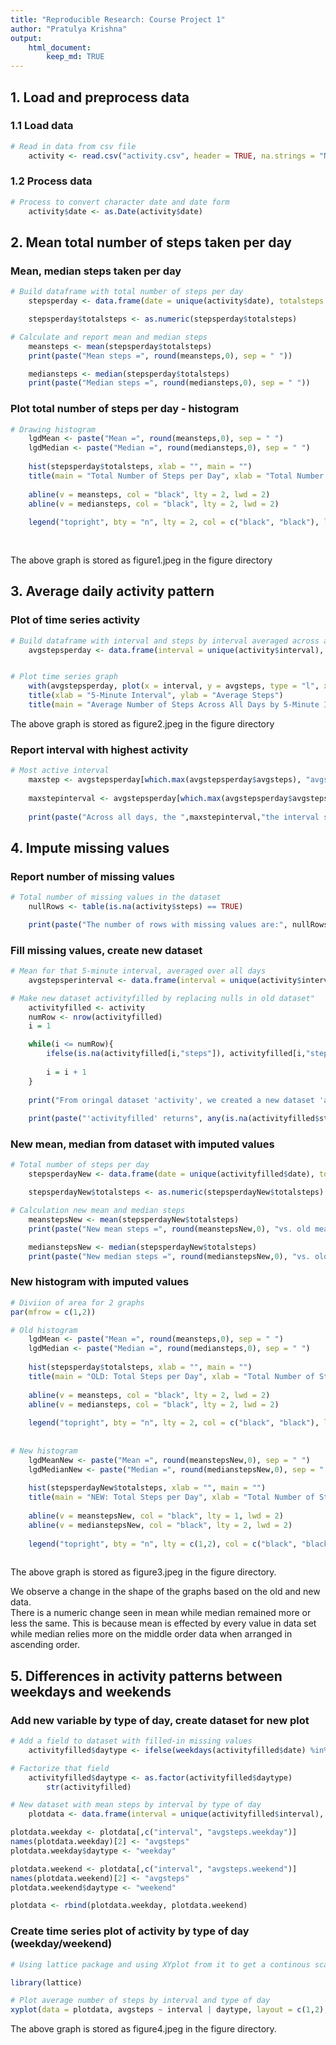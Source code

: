 ---
title: "Reproducible Research: Course Project 1"
author: "Pratulya Krishna"
output: 
    html_document:
        keep_md: TRUE
---

## 1. Load and preprocess data


### 1.1 Load data
```{r loaddata}
# Read in data from csv file
    activity <- read.csv("activity.csv", header = TRUE, na.strings = "NA", stringsAsFactors = FALSE)

```


### 1.2 Process data
```{r processdata}
# Process to convert character date and date form
    activity$date <- as.Date(activity$date)

```



## 2. Mean total number of steps taken per day


### Mean, median steps taken per day

```{r meanmediansteps}

# Build dataframe with total number of steps per day
    stepsperday <- data.frame(date = unique(activity$date), totalsteps = tapply(activity$steps, activity$date, sum, na.rm = TRUE))

    stepsperday$totalsteps <- as.numeric(stepsperday$totalsteps)

# Calculate and report mean and median steps
    meansteps <- mean(stepsperday$totalsteps)
    print(paste("Mean steps =", round(meansteps,0), sep = " "))

    mediansteps <- median(stepsperday$totalsteps)
    print(paste("Median steps =", round(mediansteps,0), sep = " "))

```

### Plot total number of steps per day - histogram

```{r stepshistogram}    
# Drawing histogram
    lgdMean <- paste("Mean =", round(meansteps,0), sep = " ")
    lgdMedian <- paste("Median =", round(mediansteps,0), sep = " ")
   
    hist(stepsperday$totalsteps, xlab = "", main = "")
    title(main = "Total Number of Steps per Day", xlab = "Total Number of Steps")
    
    abline(v = meansteps, col = "black", lty = 2, lwd = 2)
    abline(v = mediansteps, col = "black", lty = 2, lwd = 2)
    
    legend("topright", bty = "n", lty = 2, col = c("black", "black"), legend = c(lgdMean, lgdMedian))
    
    
```

The above graph is stored as figure1.jpeg in the figure directory


## 3. Average daily activity pattern

### Plot of time series activity

```{r avgdailysteps}

# Build dataframe with interval and steps by interval averaged across all days
    avgstepsperday <- data.frame(interval = unique(activity$interval), avgsteps = tapply(activity$steps, activity$interval, mean, na.rm = TRUE))


# Plot time series graph
    with(avgstepsperday, plot(x = interval, y = avgsteps, type = "l", xlab = "", ylab = ""))
    title(xlab = "5-Minute Interval", ylab = "Average Steps")
    title(main = "Average Number of Steps Across All Days by 5-Minute Interval")

```

The above graph is stored as figure2.jpeg in the figure directory


###  Report interval with highest activity

```{r}
# Most active interval
    maxstep <- avgstepsperday[which.max(avgstepsperday$avgsteps), "avgsteps"]
    
    maxstepinterval <- avgstepsperday[which.max(avgstepsperday$avgsteps), "interval"]
    
    print(paste("Across all days, the ",maxstepinterval,"the interval shows highest average number of steps ", round(maxstep,0), " steps.", sep = ""))

```

## 4. Impute missing values

###  Report number of missing values
```{r missval}

# Total number of missing values in the dataset
    nullRows <- table(is.na(activity$steps) == TRUE)

    print(paste("The number of rows with missing values are:", nullRows["TRUE"], sep = " "))


```

### Fill missing values, create new dataset

```{r fillval}

# Mean for that 5-minute interval, averaged over all days
    avgstepsperinterval <- data.frame(interval = unique(activity$interval), avgsteps = tapply(activity$steps, activity$interval, mean, na.rm = TRUE))

# Make new dataset activityfilled by replacing nulls in old dataset"
    activityfilled <- activity
    numRow <- nrow(activityfilled)
    i = 1

    while(i <= numRow){
        ifelse(is.na(activityfilled[i,"steps"]), activityfilled[i,"steps"] <- avgstepsperinterval[avgstepsperinterval$interval == activityfilled[i,"interval"] ,"avgsteps"], TRUE)
        
        i = i + 1
    }
    
    print("From oringal dataset 'activity', we created a new dataset 'activityfilled")
    
    print(paste("'activityfilled' returns", any(is.na(activityfilled$steps)), "for a null check.", sep = " "))

```


### New mean, median from dataset with imputed values

```{r meanmedianstepsNew}

# Total number of steps per day
    stepsperdayNew <- data.frame(date = unique(activityfilled$date), totalsteps = tapply(activityfilled$steps, activityfilled$date, sum))

    stepsperdayNew$totalsteps <- as.numeric(stepsperdayNew$totalsteps)

# Calculation new mean and median steps
    meanstepsNew <- mean(stepsperdayNew$totalsteps)
    print(paste("New mean steps =", round(meanstepsNew,0), "vs. old mean steps =", round(meansteps,0), sep = " "))

    medianstepsNew <- median(stepsperdayNew$totalsteps)
    print(paste("New median steps =", round(medianstepsNew,0), "vs. old median steps =", round(mediansteps,0), sep = " "))

```


### New histogram with imputed values

```{r stepshistogramNew, fig.width=8}
# Diviion of area for 2 graphs
par(mfrow = c(1,2))

# Old histogram
    lgdMean <- paste("Mean =", round(meansteps,0), sep = " ")
    lgdMedian <- paste("Median =", round(mediansteps,0), sep = " ")
   
    hist(stepsperday$totalsteps, xlab = "", main = "")
    title(main = "OLD: Total Steps per Day", xlab = "Total Number of Steps")
    
    abline(v = meansteps, col = "black", lty = 2, lwd = 2)
    abline(v = mediansteps, col = "black", lty = 2, lwd = 2)
    
    legend("topright", bty = "n", lty = 2, col = c("black", "black"), legend = c(lgdMean, lgdMedian), cex = 0.55)
    
    
# New histogram
    lgdMeanNew <- paste("Mean =", round(meanstepsNew,0), sep = " ")
    lgdMedianNew <- paste("Median =", round(medianstepsNew,0), sep = " ")
   
    hist(stepsperdayNew$totalsteps, xlab = "", main = "")
    title(main = "NEW: Total Steps per Day", xlab = "Total Number of Steps")
    
    abline(v = meanstepsNew, col = "black", lty = 1, lwd = 2)
    abline(v = medianstepsNew, col = "black", lty = 2, lwd = 2)
    
    legend("topright", bty = "n", lty = c(1,2), col = c("black", "black"), legend = c(lgdMeanNew, lgdMedianNew), cex = 0.55)
    
```

The above graph is stored as figure3.jpeg in the figure directory. 
  
We observe a change in the shape of the graphs based on the old and new data.  
There is a numeric change seen in mean while median remained more or less the same. This is because mean is effected by every value in data set while median relies more on the middle order data when arranged in ascending order.
  
  
## 5. Differences in activity patterns between weekdays and weekends

### Add new variable by type of day, create dataset for new plot
```{r daytypedata}

# Add a field to dataset with filled-in missing values
    activityfilled$daytype <- ifelse(weekdays(activityfilled$date) %in% c("Monday", "Tuesday", "Wednesday", "Thursday", "Friday"), "weekday", "weekend")

# Factorize that field
    activityfilled$daytype <- as.factor(activityfilled$daytype)
        str(activityfilled)

# New dataset with mean steps by interval by type of day
    plotdata <- data.frame(interval = unique(activityfilled$interval), avgsteps = tapply(activityfilled$steps, list(activityfilled$interval, activityfilled$daytype), mean))

plotdata.weekday <- plotdata[,c("interval", "avgsteps.weekday")]
names(plotdata.weekday)[2] <- "avgsteps"
plotdata.weekday$daytype <- "weekday"

plotdata.weekend <- plotdata[,c("interval", "avgsteps.weekend")]
names(plotdata.weekend)[2] <- "avgsteps"
plotdata.weekend$daytype <- "weekend"

plotdata <- rbind(plotdata.weekday, plotdata.weekend)

```


### Create time series plot of activity by type of day (weekday/weekend)

```{r daytypeactivityplot}

# Using lattice package and using XYplot from it to get a continous scatter plot in x and y, syntax for lattice is graph_type(formula,data=)

library(lattice)

# Plot average number of steps by interval and type of day
xyplot(data = plotdata, avgsteps ~ interval | daytype, layout = c(1,2), type = "l", xlab = "Interval", ylab = "Number of steps", main = "Activity Pattern by Weekday / Weekend")

```

The above graph is stored as figure4.jpeg in the figure directory.